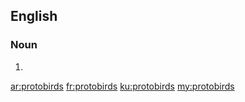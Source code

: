 ==English==

===Noun===
{{head|en|noun plural form}}

# {{plural of|protobird|lang=en}}

[[ar:protobirds]]
[[fr:protobirds]]
[[ku:protobirds]]
[[my:protobirds]]